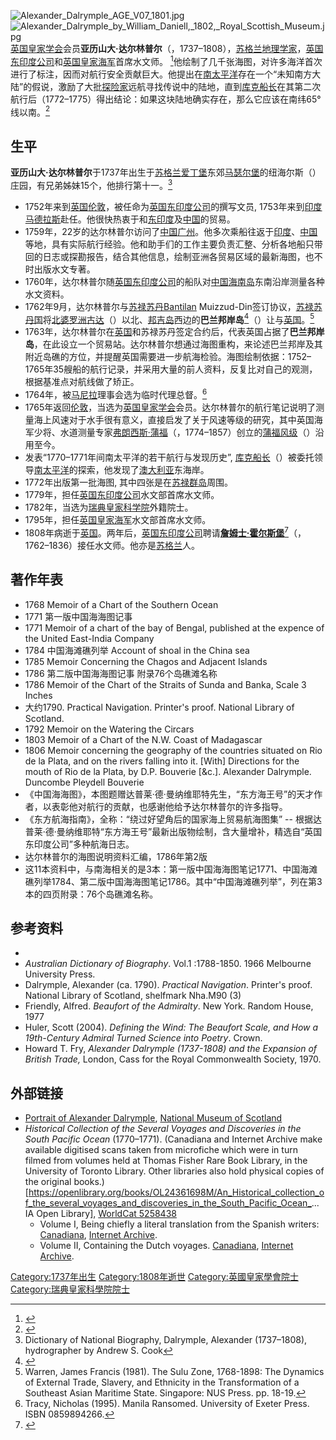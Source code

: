 [[File:Alexander_Dalrymple_AGE_V07_1801.jpg|thumb]]
[[File:Alexander_Dalrymple_by_William_Daniell,_1802,_Royal_Scottish_Museum.jpg|thumb]]
[[英国皇家学会|英国皇家学会]]会员'''亚历山大·达尔林普尔'''（{{lang-en|'''Alexander Dalrymple'''}}，1737–1808），[[苏格兰|苏格兰]][[地理学家|地理学家]]，[[英国东印度公司|英国东印度公司]]和[[英国皇家海军|英国皇家海军]]首席水文师。 <ref>{{Cite web|title=Britannica: Alexander Dalrymple, British geographer and hydrographer|url=https://www.britannica.com/biography/Alexander-Dalrymple|accessdate=2020-09-28|archive-date=2020-07-29|archive-url=https://web.archive.org/web/20200729121402/https://www.britannica.com/biography/Alexander-Dalrymple|dead-url=no}}</ref>他绘制了几千张海图，对许多海洋首次进行了标注，因而对航行安全贡献巨大。他提出在[[南太平洋|南太平洋]]存在一个“未知南方大陆”的假说，激励了大批[[探险家|探险家]]远航寻找传说中的陆地，直到[[库克船长|库克船长]]在其第二次航行后（1772–1775）得出结论：如果这块陆地确实存在，那么它应该在南纬65°线以南。<ref>{{Cite web|title=Wikipedia: Alexander Dalrymple|url=https://en.wikipedia.org/wiki/Alexander_Dalrymple|accessdate=2020-09-28|archive-date=2020-05-26|archive-url=https://web.archive.org/web/20200526204045/https://en.wikipedia.org/wiki/Alexander_Dalrymple|dead-url=no}}</ref>

== 生平 ==
'''亚历山大·达尔林普尔'''于1737年出生于[[苏格兰|苏格兰]][[爱丁堡|爱丁堡]]东郊[[马瑟尔堡|马瑟尔堡]]的纽海尔斯（{{lang-en|Newhailes}}）庄园，有兄弟姊妹15个，他排行第十一。<ref>Dictionary of National Biography, Dalrymple, Alexander (1737–1808), hydrographer by Andrew S. Cook </ref>
*1752年来到[[英国|英国]][[伦敦|伦敦]]，被任命为[[英国东印度公司|英国东印度公司]]的撰写文员, 1753年来到[[印度|印度]][[马德拉斯|马德拉斯]]赴任。他很快热衷于和[[东印度|东印度]]及[[中国|中国]]的贸易。
*1759年，22岁的达尔林普尔访问了[[中国|中国]][[广州|广州]]。他多次乘船往返于[[印度|印度]]、[[中国|中国]]等地，具有实际航行经验。他和助手们的工作主要负责汇整、分析各地船只带回的日志或探勘报告，结合其他信息，绘制亚洲各贸易区域的最新海图，也不时出版水文专著。
*1760年，达尔林普尔随[[英国东印度公司|英国东印度公司]]的船队对[[中国|中国]][[海南岛|海南岛]]东南沿岸测量各种水文资料。
*1762年9月，达尔林普尔与[[苏禄|苏禄]][[苏丹_(称谓)|苏丹]]Bantilan Muizzud-Din签订协议，[[苏禄苏丹国|苏禄苏丹国]]将[[北婆罗洲|北婆罗洲]][[古达|古达]]（{{lang-en|Kodat}}）以北、[[邦吉岛|邦吉岛]]西边的'''巴兰邦岸岛'''<ref>{{Cite web|title=Wikipedia: Balambangan Island|url=https://en.wikipedia.org/wiki/Balambangan_Island|accessdate=2020-09-28|archive-date=2020-08-06|archive-url=https://web.archive.org/web/20200806191334/https://en.wikipedia.org/wiki/Balambangan_Island|dead-url=no}}</ref>（{{lang-en|Balambangan}}）让与[[英国|英国]]。<ref>Warren, James Francis (1981). The Sulu Zone, 1768-1898: The Dynamics of External Trade, Slavery, and Ethnicity in the Transformation of a Southeast Asian Maritime State. Singapore: NUS Press. pp. 18-19.</ref> 
*1763年，达尔林普尔在[[英国|英国]]和苏禄苏丹签定合约后，代表英国占据了'''巴兰邦岸岛'''，在此设立一个贸易站。达尔林普尔想通过海图重构，来论述巴兰邦岸及其附近岛礁的方位，并提醒英国需要进一步航海检验。海图绘制依据：1752–1765年35艘船的航行记录，并采用大量的前人资料，反复比对自己的观测，根据基准点对航线做了矫正。
*1764年，被[[马尼拉|马尼拉]]理事会选为临时代理总督。<ref>Tracy, Nicholas (1995). Manila Ransomed. University of Exeter Press. ISBN 0859894266. </ref>
*1765年返回[[伦敦|伦敦]]，当选为[[英国皇家学会|英国皇家学会]]会员。达尔林普尔的航行笔记说明了测量海上风速对于水手很有意义，直接启发了关于风速等级的研究，其中英国海军少将、水道测量专家[[弗朗西斯·蒲福|弗朗西斯·蒲福]]（{{lang-en|Rear Admiral Sir Francis Beaufort}}，1774–1857）创立的[[蒲福风级|蒲福风级]]（{{lang-en|Beaufort scale}}）沿用至今。 
*发表“1770–1771年间南太平洋的若干航行与发现历史”, [[库克船长|库克船长]]（{{lang-en|James Cook}}）被委托领导[[南太平洋|南太平洋]]的探索，他发现了[[澳大利亚|澳大利亚]]东海岸。
*1772年出版第一批海图, 其中四张是在[[苏禄群岛|苏禄群岛]]周围。
*1779年，担任[[英国东印度公司|英国东印度公司]]水文部首席水文师。
*1782年，当选为[[瑞典皇家科学院|瑞典皇家科学院]]外籍院士。
*1795年，担任[[英国皇家海军|英国皇家海军]]水文部首席水文师。 
*1808年病逝于[[英国|英国]]。两年后，[[英国东印度公司|英国东印度公司]]聘请'''[[詹姆士·霍尔斯堡|詹姆士·霍尔斯堡]]'''<ref>{{Cite web|title=Wikipedia: James Horsburgh|url=https://en.wikipedia.org/wiki/James_Horsburgh|accessdate=2020-09-28|archive-date=2020-04-20|archive-url=https://web.archive.org/web/20200420185141/https://en.wikipedia.org/wiki/James_Horsburgh|dead-url=no}}</ref>（{{lang-en|James Horsburgh}}，1762–1836）接任水文师。他亦是[[苏格兰|苏格兰]]人。

== 著作年表 ==

*1768 Memoir of a Chart of the Southern Ocean
*1771 第一版中国海海图记事
*1771 Memoir of a chart of the bay of Bengal, published at the expence of the United East-India Company
*1784 中国海滩礁列举 Account of shoal in the China sea
*1785 Memoir Concerning the Chagos and Adjacent Islands
*1786 第二版中国海海图记事 附录76个岛礁滩名称
*1786 Memoir of the Chart of the Straits of Sunda and Banka, Scale 3 Inches
*大约1790. Practical Navigation. Printer's proof. National Library of Scotland.
*1792 Memoir on the Watering the Circars
*1803 Memoir of a Chart of the N.W. Coast of Madagascar
*1806 Memoir concerning the geography of the countries situated on Rio de la Plata, and on the rivers falling into it. [With] Directions for the mouth of Rio de la Plata, by D.P. Bouverie [&c.]. Alexander Dalrymple. Duncombe Pleydell Bouverie
*《中国海海图》，本图题赠达普莱·德·曼纳维耶特先生，“东方海王号”的天才作者，以表彰他对航行的贡献，也感谢他给予达尔林普尔的许多指导。
*《东方航海指南》，全称：“绕过好望角后的国家海上贸易航海图集” -- 根据达普莱·德·曼纳维耶特“东方海王号”最新出版物绘制，含大量增补，精选自“英国东印度公司”多种航海日志。
*达尔林普尔的海图说明资料汇编，1786年第2版
*这11本资料中，与南海相关的是3本：第一版中国海海图笔记1771、中国海滩礁列举1784、第二版中国海海图笔记1786。其中“中国海滩礁列举”，列在第3本的四页附录：76个岛礁滩名称。

== 参考资料 ==
{{reflist}}
* {{cite book|author=Phillimore, Colonel R.H. |year=1945|title= Historical records of the Survey of India. Volume I 18th century.|place= Dehra Dun|publisher= Survey of India|pages=[https://archive.org/details/HistoricalRecordsOfSurveyOfIndiaVol1ByColRHPhillimore/page/n379 330]–331|url=https://archive.org/details/HistoricalRecordsOfSurveyOfIndiaVol1ByColRHPhillimore}}
*''Australian Dictionary of Biography''. Vol.1 :1788-1850. 1966 Melbourne University Press.
*Dalrymple, Alexander (ca. 1790). ''Practical Navigation''. Printer's proof. National Library of Scotland, shelfmark Nha.M90 (3)
*Friendly, Alfred. ''Beaufort of the Admiralty''. New York. Random House, 1977
*Huler, Scott (2004). ''Defining the Wind: The Beaufort Scale, and How a 19th-Century Admiral Turned Science into Poetry''. Crown. {{ISBN|978-1-4000-4884-7}}
*Howard T. Fry, ''Alexander Dalrymple (1737-1808) and the Expansion of British Trade,'' London, Cass for the Royal Commonwealth Society, 1970. {{ISBN|0-7146-2594-9}}

== 外部链接 ==
{{Wikisource author}}
* [https://web.archive.org/web/20150402103442/http://www.nms.ac.uk/explore/collections-stories/science-and-technology/portrait-of-alexander-dalrymple/ Portrait of Alexander Dalrymple], [[蘇格蘭國立博物館|National Museum of Scotland]]
* ''Historical Collection of the Several Voyages and Discoveries in the South Pacific Ocean'' (1770–1771). (Canadiana and Internet Archive make available digitised scans taken from microfiche which were in turn filmed from volumes held at Thomas Fisher Rare Book Library, in the University of Toronto Library. Other libraries also hold physical copies of the original books.)  [https://openlibrary.org/books/OL24361698M/An_Historical_collection_of_the_several_voyages_and_discoveries_in_the_South_Pacific_Ocean_... IA Open Library]{{Wayback|url=https://openlibrary.org/books/OL24361698M/An_Historical_collection_of_the_several_voyages_and_discoveries_in_the_South_Pacific_Ocean_... |date=20191222031112 }}, [https://www.worldcat.org/title/historical-collection-of-the-several-voyages-and-discoveries-in-the-south-pacific-ocean/oclc/5258438 WorldCat 5258438]{{Wayback|url=https://www.worldcat.org/title/historical-collection-of-the-several-voyages-and-discoveries-in-the-south-pacific-ocean/oclc/5258438 |date=20191222012908 }}
** Volume I, Being chiefly a literal translation from the Spanish writers: [http://www.canadiana.ca/view/oocihm.35630/4?r=0&s=1 Canadiana]{{Wayback|url=http://www.canadiana.ca/view/oocihm.35630/4?r=0&s=1 |date=20191222012003 }}, [https://archive.org/details/cihm_35630/page/n7 Internet Archive]. 
** Volume II, Containing the Dutch voyages. [http://www.canadiana.ca/view/oocihm.35631/2?r=0&s=1 Canadiana]{{Wayback|url=http://www.canadiana.ca/view/oocihm.35631/2?r=0&s=1 |date=20191222012001 }}, [https://archive.org/details/cihm_35631/page/n6 Internet Archive].

{{Authority control}}

{{DEFAULTSORT:Dalrymple, Alexander}}

[[Category:1737年出生|Category:1737年出生]]
[[Category:1808年逝世|Category:1808年逝世]]
[[Category:英國皇家學會院士|Category:英國皇家學會院士]]
[[Category:瑞典皇家科學院院士|Category:瑞典皇家科學院院士]]